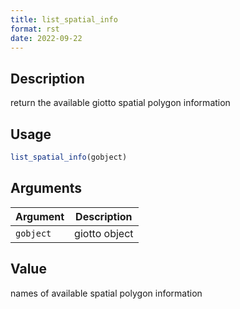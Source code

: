```yaml
--- 
title: list_spatial_info 
format: rst 
date: 2022-09-22 
--- 
```


## Description

return the available giotto spatial polygon information


## Usage

```r
list_spatial_info(gobject)
```


## Arguments

Argument      |Description
------------- |----------------
`gobject`     |     giotto object


## Value

names of available spatial polygon information


